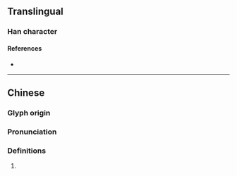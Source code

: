 {{character info}}
==Translingual==

===Han character===
{{Han char|rn=85|rad=水|as=05|sn=8|four=31191|canj=EMMF|ids=⿰氵示}}

====References====
* {{Han ref|kx=0613.120|dkj=17248|dj=1007.030|hdz=31578.030|uh=6CB6|ud=27830|bh=CCF3|bd=52467}}

----

==Chinese==
{{zh-forms}}

===Glyph origin===
{{Han etym}}

===Pronunciation===
{{zh-pron
|m=yí,chí,shì
|c=ji4
|mc=y
|oc=y
|cat=
}}

===Definitions===
{{zh-hanzi}}

# {{rfdef|zh}}